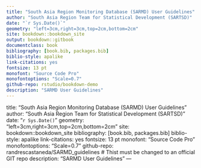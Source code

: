 ---  
title: "South Asia Region Monitoring Database (SARMD) User Guidelines" 
author: "South Asia Region Team for Statistical Development (SARTSD)" 
date: "`r Sys.Date()`" 
geometry: "left=3cm,right=3cm,top=2cm,bottom=2cm" 
site: bookdown::bookdown_site 
output: bookdown::gitbook 
documentclass: book 
bibliography: [book.bib, packages.bib] 
biblio-style: apalike 
link-citations: yes 
fontsize: 13 pt 
monofont: "Source Code Pro" 
monofontoptions: "Scale=0.7" 
github-repo: rstudio/bookdown-demo 
description: "SARMD User Guidelines" 
--- 
title: "South Asia Region Monitoring Database (SARMD) User Guidelines" 
author: "South Asia Region Team for Statistical Development (SARTSD)" 
date: "`r Sys.Date()`" 
geometry: "left=3cm,right=3cm,top=2cm,bottom=2cm" 
site: bookdown::bookdown_site 
bibliography: [book.bib, packages.bib] 
biblio-style: apalike 
link-citations: yes 
fontsize: 13 pt 
monofont: "Source Code Pro" 
monofontoptions: "Scale=0.7" 
github-repo: randrescastaneda/SARMD_guidelines  # Thist must be changed to an official GIT repo
description: "SARMD User Guidelines" 
--- 
